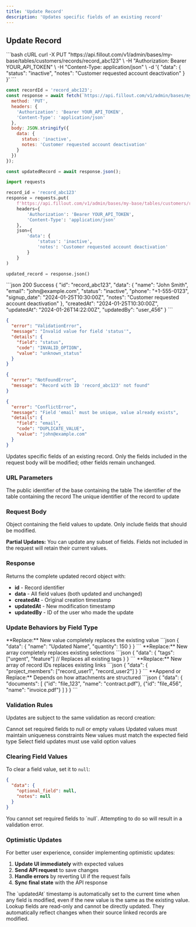 ```yaml
---
title: 'Update Record'
description: 'Updates specific fields of an existing record'
---
```


## Update Record

<RequestExample>
```bash cURL
curl -X PUT "https://api.fillout.com/v1/admin/bases/my-base/tables/customers/records/record_abc123" \
  -H "Authorization: Bearer YOUR_API_TOKEN" \
  -H "Content-Type: application/json" \
  -d '{
    "data": {
      "status": "inactive",
      "notes": "Customer requested account deactivation"
    }
  }'
```

```javascript JavaScript
const recordId = 'record_abc123';
const response = await fetch(`https://api.fillout.com/v1/admin/bases/my-base/tables/customers/records/${recordId}`, {
  method: 'PUT',
  headers: {
    'Authorization': 'Bearer YOUR_API_TOKEN',
    'Content-Type': 'application/json'
  },
  body: JSON.stringify({
    data: {
      status: 'inactive',
      notes: 'Customer requested account deactivation'
    }
  })
});

const updatedRecord = await response.json();
```

```python Python
import requests

record_id = 'record_abc123'
response = requests.put(
    f'https://api.fillout.com/v1/admin/bases/my-base/tables/customers/records/{record_id}',
    headers={
        'Authorization': 'Bearer YOUR_API_TOKEN',
        'Content-Type': 'application/json'
    },
    json={
        'data': {
            'status': 'inactive',
            'notes': 'Customer requested account deactivation'
        }
    }
)

updated_record = response.json()
```
</RequestExample>

<ResponseExample>
```json 200 Success
{
  "id": "record_abc123",
  "data": {
    "name": "John Smith",
    "email": "john@example.com",
    "status": "inactive",
    "phone": "+1-555-0123",
    "signup_date": "2024-01-25T10:30:00Z",
    "notes": "Customer requested account deactivation"
  },
  "createdAt": "2024-01-25T10:30:00Z",
  "updatedAt": "2024-01-26T14:22:00Z",
  "updatedBy": "user_456"
}
```

```json 400 Bad Request
{
  "error": "ValidationError",
  "message": "Invalid value for field 'status'",
  "details": {
    "field": "status",
    "code": "INVALID_OPTION",
    "value": "unknown_status"
  }
}
```

```json 404 Not Found
{
  "error": "NotFoundError",
  "message": "Record with ID 'record_abc123' not found"
}
```

```json 409 Conflict
{
  "error": "ConflictError",
  "message": "Field 'email' must be unique, value already exists",
  "details": {
    "field": "email",
    "code": "DUPLICATE_VALUE",
    "value": "john@example.com"
  }
}
```
</ResponseExample>

Updates specific fields of an existing record. Only the fields included in the request body will be modified; other fields remain unchanged.

### URL Parameters

<ParamField path="basePublicId" type="string" required>
  The public identifier of the base containing the table
</ParamField>

<ParamField path="tableId" type="string" required>
  The identifier of the table containing the record
</ParamField>

<ParamField path="recordId" type="string" required>
  The unique identifier of the record to update
</ParamField>

### Request Body

<ParamField body="data" type="object" required>
  Object containing the field values to update. Only include fields that should be modified.
  
  **Partial Updates:** You can update any subset of fields. Fields not included in the request will retain their current values.
</ParamField>

### Response

Returns the complete updated record object with:

- **id** - Record identifier
- **data** - All field values (both updated and unchanged)
- **createdAt** - Original creation timestamp
- **updatedAt** - New modification timestamp
- **updatedBy** - ID of the user who made the update

### Update Behaviors by Field Type

<AccordionGroup>
  <Accordion title="Text and Number Fields">
    **Replace:** New value completely replaces the existing value
    ```json
    {
      "data": {
        "name": "Updated Name",
        "quantity": 150
      }
    }
    ```
  </Accordion>
  
  <Accordion title="Multiple Select Fields">
    **Replace:** New array completely replaces existing selections
    ```json
    {
      "data": {
        "tags": ["urgent", "feature"]  // Replaces all existing tags
      }
    }
    ```
  </Accordion>
  
  <Accordion title="Linked Record Fields">
    **Replace:** New array of record IDs replaces existing links
    ```json
    {
      "data": {
        "project_members": ["record_user1", "record_user2"]
      }
    }
    ```
  </Accordion>
  
  <Accordion title="Attachment Fields">
    **Append or Replace:** Depends on how attachments are structured
    ```json
    {
      "data": {
        "documents": [
          {"id": "file_123", "name": "contract.pdf"},
          {"id": "file_456", "name": "invoice.pdf"}
        ]
      }
    }
    ```
  </Accordion>
</AccordionGroup>

### Validation Rules

Updates are subject to the same validation as record creation:

<CardGroup cols={2}>
  <Card title="Required Fields" icon="exclamation-circle">
    Cannot set required fields to null or empty values
  </Card>
  <Card title="Unique Constraints" icon="fingerprint">
    Updated values must maintain uniqueness constraints
  </Card>
  <Card title="Data Types" icon="check-circle">
    New values must match the expected field type
  </Card>
  <Card title="Field Options" icon="list">
    Select field updates must use valid option values
  </Card>
</CardGroup>

### Clearing Field Values

To clear a field value, set it to `null`:

```json
{
  "data": {
    "optional_field": null,
    "notes": null
  }
}
```

<Warning>
  You cannot set required fields to `null`. Attempting to do so will result in a validation error.
</Warning>

### Optimistic Updates

For better user experience, consider implementing optimistic updates:

1. **Update UI immediately** with expected values
2. **Send API request** to save changes
3. **Handle errors** by reverting UI if the request fails
4. **Sync final state** with the API response

<Info>
  The `updatedAt` timestamp is automatically set to the current time when any field is modified, even if the new value is the same as the existing value.
</Info>

<Note>
  Lookup fields are read-only and cannot be directly updated. They automatically reflect changes when their source linked records are modified.
</Note> 